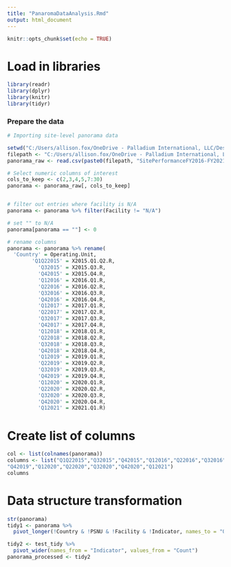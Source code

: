 ---
title: "PanaromaDataAnalysis.Rmd"
output: html_document
---

```{r setup, include=FALSE}
knitr::opts_chunk$set(echo = TRUE)
```

# Load in libraries

```{r}
library(readr)
library(dplyr)
library(knitr)
library(tidyr)
```

### Prepare the data ###


```{r}
# Importing site-level panorama data

setwd("C:/Users/allison.fox/OneDrive - Palladium International, LLC/Desktop/Technical Work/Anomaly Detection")
filepath <- "C:/Users/allison.fox/OneDrive - Palladium International, LLC/Desktop/Technical Work/Anomaly Detection/"
panorama_raw <- read.csv(paste0(filepath, "SitePerformanceFY2016-FY2021.csv"), stringsAsFactors = FALSE)

```



```{r}
# Select numeric columns of interest
cols_to_keep <- c(2,3,4,5,7:30)
panorama <- panorama_raw[, cols_to_keep]


# filter out entries where facility is N/A
panorama <- panorama %>% filter(Facility != "N/A")

# set "" to N/A
panorama[panorama == ""] <- 0

# rename columns 
panorama <- panorama %>% rename(
  'Country' = Operating.Unit,  
        'Q1Q22015' = X2015.Q1.Q2.R,
          'Q32015' = X2015.Q3.R,
          'Q42015' = X2015.Q4.R,         
          'Q12016' = X2016.Q1.R,
          'Q22016' = X2016.Q2.R,
          'Q32016' = X2016.Q3.R,
          'Q42016' = X2016.Q4.R,
          'Q12017' = X2017.Q1.R,
          'Q22017' = X2017.Q2.R,
          'Q32017' = X2017.Q3.R,
          'Q42017' = X2017.Q4.R,
          'Q12018' = X2018.Q1.R,
          'Q22018' = X2018.Q2.R,
          'Q32018' = X2018.Q3.R,
          'Q42018' = X2018.Q4.R, 
          'Q12019' = X2019.Q1.R,
          'Q22019' = X2019.Q2.R,
          'Q32019' = X2019.Q3.R,
          'Q42019' = X2019.Q4.R,
          'Q12020' = X2020.Q1.R,
          'Q22020' = X2020.Q2.R,
          'Q32020' = X2020.Q3.R,
          'Q42020' = X2020.Q4.R,
          'Q12021' = X2021.Q1.R)

```


# Create list of columns

```{r}
col <- list(colnames(panorama))
columns <- list("Q1Q22015","Q32015","Q42015","Q12016","Q22016","Q32016","Q42016","Q12017",    "Q22017","Q32017","Q42017","Q12018","Q22018","Q32018","Q42018","Q12019","Q22019","Q32019",
"Q42019","Q12020","Q22020","Q32020","Q42020","Q12021")
columns
```


# Data structure transformation

```{r}
str(panorama)
tidy1 <- panorama %>%
  pivot_longer(!Country & !PSNU & !Facility & !Indicator, names_to = "Quarter", values_to = "Count")
```

```{r}
tidy2 <- test_tidy %>%
  pivot_wider(names_from = "Indicator", values_from = "Count")
panorama_processed <- tidy2
```



